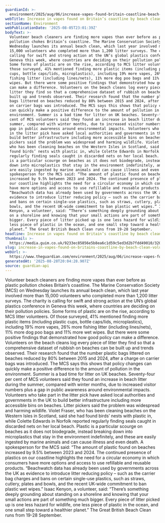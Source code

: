 ```yaml
---
guardianId: >-
  environment/2025/aug/06/increase-vapes-found-britain-coastline-beach-clean-volunteers
webTitle: Increase in vapes found on Britain’s coastline by beach clean volunteers
sectionName: Environment
webPublicationDate: '2025-08-05T23:01:39Z'
bodyText: >-
  Volunteer beach cleaners are finding more vapes than ever before as plastic
  pollution chokes Britain’s coastline. The Marine Conservation Society (MCS) on
  Wednesday launches its annual beach clean, which last year involved more than
  15,000 volunteers who completed more than 1,200 litter surveys. The charity is
  calling for swift and strong action at the UN’s global plastics conference in
  Geneva this week, where countries are deciding on their pollution policies.
  Some forms of plastic are on the rise, according to MCS litter volunteers. Of
  those surveyed, 41% mentioned finding more plastic items (including plastic
  cups, bottle caps/lids, microplastics), including 19% more vapes, 26% more
  fishing litter (including lines/nets), 11% more dog poo bags and 11% more wet
  wipes. But there were some positive findings that demonstrated how good policy
  can make a difference. Volunteers on the beach cleans log every piece of
  litter they find so that a comprehensive dataset of rubbish on beaches can be
  built up and trends observed. Their research found that the number plastic
  bags littered on beaches reduced by 80% between 2015 and 2024, after a charge
  on carrier bags was introduced. The MCS says this shows that policy changes
  can quickly make a positive difference to the amount of pollution in the
  environment. Summer is a bad time for litter on UK beaches. Seventy-four per
  cent of MCS volunteers said they found an increase in beach litter during the
  summer, compared with winter months, due to increased visitor numbers plus a
  gap in public awareness around environmental impacts. Volunteers who take part
  in the litter pick have asked local authorities and governments in the UK to
  build better infrastructure including more accessible bins on beaches. Litter
  pickers said the problem was widespread and harming wildlife. Violet Fraser,
  who has been cleaning beaches on the Western Isles in Scotland, said she had
  found birds’ nests with plastic in, while Colette Edwards in Norfolk reported
  regularly finding seals caught in discarded nets on her local beach. Plastic
  is a particular scourge on beaches as it does not biodegrade, instead breaking
  down into microplastics that stay in the environment indefinitely, and these
  are easily ingested by marine animals and can cause illness and even death. A
  spokesperson for the MCS said: “The amount of plastic found on beaches
  increased by 9.5% between 2023 and 2024. The continued presence of plastics on
  our coastline highlights the need for a circular economy in which consumers
  have more options and access to use refillable and reusable products.
  “Beachwatch data has already been used by governments across the UK as
  evidence to introduce litter reducing policy – such as the carrier bag charges
  and bans on certain single-use plastics, such as straws, cutlery, plates and
  bowls, and the recent UK-wide commitment to ban plastic wet wipes.” Isaac
  Kenyon, a volunteer, said: “There’s something deeply grounding about standing
  on a shoreline and knowing that your small actions are part of something much
  bigger. Every piece of litter picked up is one less hazard for wildlife, one
  less piece of plastic in the ocean, and one small step toward a healthier
  planet.” The Great British Beach Clean runs from 19-28 September.
headline: Increase in vapes found on Britain’s coastline by beach clean volunteers
thumbnail: >-
  https://media.guim.co.uk/9233ec85856e5b8ea6c1d59c5ed3d2b7fdd49010/320_481_4199_3359/500.jpg
slug: increase-in-vapes-found-on-britains-coastline-by-beach-clean-volunteers
webUrl: >-
  https://www.theguardian.com/environment/2025/aug/06/increase-vapes-found-britain-coastline-beach-clean-volunteers
generatedAt: '2025-08-28T20:04:28.907Z'
source: guardian-api
---
```

Volunteer beach cleaners are finding more vapes than ever before as plastic pollution chokes Britain’s coastline. The Marine Conservation Society (MCS) on Wednesday launches its annual beach clean, which last year involved more than 15,000 volunteers who completed more than 1,200 litter surveys. The charity is calling for swift and strong action at the UN’s global plastics conference in Geneva this week, where countries are deciding on their pollution policies. Some forms of plastic are on the rise, according to MCS litter volunteers. Of those surveyed, 41% mentioned finding more plastic items (including plastic cups, bottle caps/lids, microplastics), including 19% more vapes, 26% more fishing litter (including lines/nets), 11% more dog poo bags and 11% more wet wipes. But there were some positive findings that demonstrated how good policy can make a difference. Volunteers on the beach cleans log every piece of litter they find so that a comprehensive dataset of rubbish on beaches can be built up and trends observed. Their research found that the number plastic bags littered on beaches reduced by 80% between 2015 and 2024, after a charge on carrier bags was introduced. The MCS says this shows that policy changes can quickly make a positive difference to the amount of pollution in the environment. Summer is a bad time for litter on UK beaches. Seventy-four per cent of MCS volunteers said they found an increase in beach litter during the summer, compared with winter months, due to increased visitor numbers plus a gap in public awareness around environmental impacts. Volunteers who take part in the litter pick have asked local authorities and governments in the UK to build better infrastructure including more accessible bins on beaches. Litter pickers said the problem was widespread and harming wildlife. Violet Fraser, who has been cleaning beaches on the Western Isles in Scotland, said she had found birds’ nests with plastic in, while Colette Edwards in Norfolk reported regularly finding seals caught in discarded nets on her local beach. Plastic is a particular scourge on beaches as it does not biodegrade, instead breaking down into microplastics that stay in the environment indefinitely, and these are easily ingested by marine animals and can cause illness and even death. A spokesperson for the MCS said: “The amount of plastic found on beaches increased by 9.5% between 2023 and 2024. The continued presence of plastics on our coastline highlights the need for a circular economy in which consumers have more options and access to use refillable and reusable products. “Beachwatch data has already been used by governments across the UK as evidence to introduce litter reducing policy – such as the carrier bag charges and bans on certain single-use plastics, such as straws, cutlery, plates and bowls, and the recent UK-wide commitment to ban plastic wet wipes.” Isaac Kenyon, a volunteer, said: “There’s something deeply grounding about standing on a shoreline and knowing that your small actions are part of something much bigger. Every piece of litter picked up is one less hazard for wildlife, one less piece of plastic in the ocean, and one small step toward a healthier planet.” The Great British Beach Clean runs from 19-28 September.
